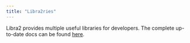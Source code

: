 ```yaml
---
title: "Libra2ries"
---
```


Libra2 provides multiple useful libraries for developers. The complete up-to-date
docs can be found [here](/move-reference).

